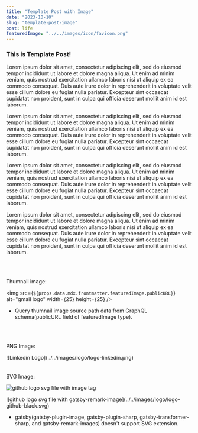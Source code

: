 ```yaml
---
title: "Template Post with Image"
date: "2023-10-10"
slug: "template-post-image"
post: life
featuredImage: "../../images/icon/favicon.png"
---
```



<h3>This is Template Post!</h3>

Lorem ipsum dolor sit amet, consectetur adipiscing elit, sed do eiusmod tempor
incididunt ut labore et dolore magna aliqua. Ut enim ad minim veniam, quis
nostrud exercitation ullamco laboris nisi ut aliquip ex ea commodo consequat.
Duis aute irure dolor in reprehenderit in voluptate velit esse cillum dolore
eu fugiat nulla pariatur. Excepteur sint occaecat cupidatat non proident, sunt
in culpa qui officia deserunt mollit anim id est laborum.

Lorem ipsum dolor sit amet, consectetur adipiscing elit, sed do eiusmod tempor
incididunt ut labore et dolore magna aliqua. Ut enim ad minim veniam, quis
nostrud exercitation ullamco laboris nisi ut aliquip ex ea commodo consequat.
Duis aute irure dolor in reprehenderit in voluptate velit esse cillum dolore
eu fugiat nulla pariatur. Excepteur sint occaecat cupidatat non proident, sunt
in culpa qui officia deserunt mollit anim id est laborum.

Lorem ipsum dolor sit amet, consectetur adipiscing elit, sed do eiusmod tempor
incididunt ut labore et dolore magna aliqua. Ut enim ad minim veniam, quis
nostrud exercitation ullamco laboris nisi ut aliquip ex ea commodo consequat.
Duis aute irure dolor in reprehenderit in voluptate velit esse cillum dolore
eu fugiat nulla pariatur. Excepteur sint occaecat cupidatat non proident, sunt
in culpa qui officia deserunt mollit anim id est laborum.

Lorem ipsum dolor sit amet, consectetur adipiscing elit, sed do eiusmod tempor
incididunt ut labore et dolore magna aliqua. Ut enim ad minim veniam, quis
nostrud exercitation ullamco laboris nisi ut aliquip ex ea commodo consequat.
Duis aute irure dolor in reprehenderit in voluptate velit esse cillum dolore
eu fugiat nulla pariatur. Excepteur sint occaecat cupidatat non proident, sunt
in culpa qui officia deserunt mollit anim id est laborum.

<br />
<br />

Thumnail image:

<img
  src={`${props.data.mdx.frontmatter.featuredImage.publicURL}`}
  alt="gmail logo"
  width={25}
  height={25}
/>

- Query thumnail image source path data from GraphQL schema(publicURL field of featuredImage type).

  <br />
  <br />

PNG Image:

<div className={classes.imgWrapper}>
  ![Linkedin Logo](../../images/logo/logo-linkedin.png)
</div>

<br />
<br />
SVG Image:

<img
  src="../../images/logo/logo-github-black.svg"
  alt="github logo svg file with image tag"
  width={25}
  height={25}
/>

<div className={classes.imgWrapper}>
  ![github logo svg file with
  gatsby-remark-image](../../images/logo/logo-github-black.svg)
</div>

- gatsby(gatsby-plugin-image, gatsby-plugin-sharp, gatsby-transformer-sharp, and gatsby-remark-images) doesn't support SVG extension.
